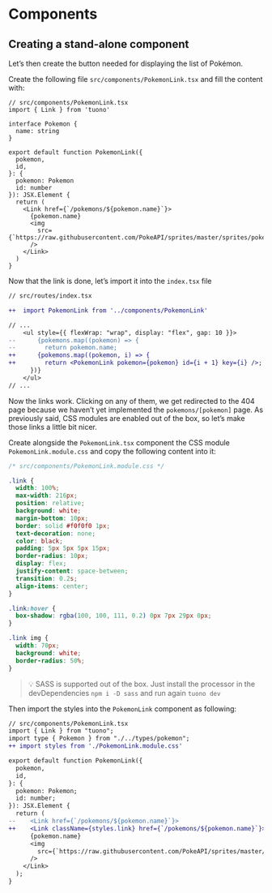 
<Head>
  <title>Tutorial - Components</title>
</Head>


<Breadcrumbs>
  <Element label="Tutorial" href="/documentation/tutorial" />
  <Element label="Components" />
</Breadcrumbs>

# Components

## Creating a stand-alone component

Let’s then create the button needed for displaying the list of Pokémon.

Create the following file `src/components/PokemonLink.tsx` and fill the content with:

```tsx
// src/components/PokemonLink.tsx
import { Link } from 'tuono'

interface Pokemon {
  name: string
}

export default function PokemonLink({
  pokemon,
  id,
}: {
  pokemon: Pokemon
  id: number
}): JSX.Element {
  return (
    <Link href={`/pokemons/${pokemon.name}`}>
      {pokemon.name}
      <img
        src={`https://raw.githubusercontent.com/PokeAPI/sprites/master/sprites/pokemon/${id}.png`}
      />
    </Link>
  )
}
```

Now that the link is done, let’s import it into the `index.tsx` file

```diff
// src/routes/index.tsx

++  import PokemonLink from '../components/PokemonLink'

// ...
	<ul style={{ flexWrap: "wrap", display: "flex", gap: 10 }}>
--      {pokemons.map((pokemon) => {
--        return pokemon.name;
++      {pokemons.map((pokemon, i) => {
++        return <PokemonLink pokemon={pokemon} id={i + 1} key={i} />;
      })}
	</ul>
// ...
```

Now the links work. Clicking on any of them, we get redirected to the 404 page because we haven’t yet implemented the `pokemons/[pokemon]` page.
As previously said, CSS modules are enabled out of the box, so let’s make those links a little bit nicer.

Create alongside the `PokemonLink.tsx` component the CSS module `PokemonLink.module.css` and copy the following content into it:

```css
/* src/components/PokemonLink.module.css */

.link {
  width: 100%;
  max-width: 216px;
  position: relative;
  background: white;
  margin-bottom: 10px;
  border: solid #f0f0f0 1px;
  text-decoration: none;
  color: black;
  padding: 5px 5px 5px 15px;
  border-radius: 10px;
  display: flex;
  justify-content: space-between;
  transition: 0.2s;
  align-items: center;
}

.link:hover {
  box-shadow: rgba(100, 100, 111, 0.2) 0px 7px 29px 0px;
}

.link img {
  width: 70px;
  background: white;
  border-radius: 50%;
}
```

> 💡 SASS is supported out of the box. Just install the processor in the devDependencies `npm i -D sass` and run again `tuono dev`

Then import the styles into the `PokemonLink` component as following:

```diff
// src/components/PokemonLink.tsx
import { Link } from "tuono";
import type { Pokemon } from "./../types/pokemon";
++ import styles from './PokemonLink.module.css'

export default function PokemonLink({
  pokemon,
  id,
}: {
  pokemon: Pokemon;
  id: number;
}): JSX.Element {
  return (
--    <Link href={`/pokemons/${pokemon.name}`}>
++    <Link className={styles.link} href={`/pokemons/${pokemon.name}`}>
      {pokemon.name}
      <img
        src={`https://raw.githubusercontent.com/PokeAPI/sprites/master/sprites/pokemon/${id}.png`}
      />
    </Link>
  );
}
```
